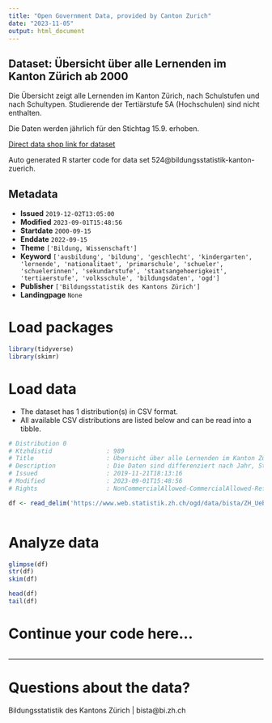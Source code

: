 ```yaml
---
title: "Open Government Data, provided by Canton Zurich"
date: "2023-11-05"
output: html_document
---
```


## Dataset: Übersicht über alle Lernenden im Kanton Zürich ab 2000

Die Übersicht zeigt alle Lernenden im Kanton Zürich, nach Schulstufen und nach Schultypen. Studierende der Tertiärstufe 5A (Hochschulen) sind nicht enthalten.

Die Daten werden jährlich für den Stichtag 15.9. erhoben.

[Direct data shop link for dataset](https://www.zh.ch/de/politik-staat/statistik-daten/datenkatalog.html#/datasets/524@bildungsstatistik-kanton-zuerich)

Auto generated R starter code for data set 524@bildungsstatistik-kanton-zuerich.

## Metadata

- **Issued** `2019-12-02T13:05:00`
- **Modified** `2023-09-01T15:48:56`
- **Startdate** `2000-09-15`
- **Enddate** `2022-09-15`
- **Theme** `['Bildung, Wissenschaft']`
- **Keyword** `['ausbildung', 'bildung', 'geschlecht', 'kindergarten', 'lernende', 'nationalitaet', 'primarschule', 'schueler', 'schuelerinnen', 'sekundarstufe', 'staatsangehoerigkeit', 'tertiaerstufe', 'volksschule', 'bildungsdaten', 'ogd']`
- **Publisher** `['Bildungsstatistik des Kantons Zürich']`
- **Landingpage** `None`


# Load packages

```r

library(tidyverse)
library(skimr)

```

# Load data

-   The dataset has 1 distribution(s) in CSV format.
-   All available CSV distributions are listed below and can be read into a tibble.

```r

# Distribution 0
# Ktzhdistid               : 989
# Title                    : Übersicht über alle Lernenden im Kanton Zürich ab 2000
# Description              : Die Daten sind differenziert nach Jahr, Stufe, Schultyp, Geschlecht, Staatsangehörigkeit, Trägerschaft und Finanzierung. Jahr: Das Jahr ist jeweils das Kalenderjahr der Erhebung, wobei der Stichtag der 15.9. ist. Die Daten für das Jahr 2022 sind somit im Schuljahr 2022/23 erhoben worden und zeigen den Datenstand am 15. September 2022. Stufe: Die Lernenden sind differenziert nach Primarstufe 1-2 (Kindergarten), Primarstufe 3-8 (Primarschule), Sekundarstufe I, Sekundarstufe II und Tertiärstufe. Lernende der Hochschulen sind in den Daten nicht enthalten. Schultyp: Die zur Verfügung stehenden Schultypen unterscheiden sich je nach Stufe. Es gibt insgesamt die Schultypen Volksschule, Heim- und Sonderschule, Mittelschule, Brückenangebote, Berufsfachschulen und Höhere Berufsbildung. Staatsangehoerigkeit: Es wird pro Person nur eine Staatsangehörigkeit erhoben. Falls eine Person mehrere Staatsangehörigkeiten hat, und eine davon ist die Schweizerische, so wird diese prioritär erfasst. Bei anderen mehrfachen Staatsangehörigkeiten wir keine Vorgabe zur Priorisierung gemacht. In dieser Auswertung  wird nur zwischen Schweiz und Ausland unterschieden. Traegerschaft: Es wird zwischen öffentlicher (oeff) und privater Trägerschaft (priv) unterschieden. Finanzierung: Es wird zwischen öffentlich finanzierten Bildungsinstitutionen (oeff) und privat finanzierten Bildungsinstitutionen (priv) unterschieden. Es gibt Schulen, die ein private Trägerschaft haben und öffentlich finanziert sind. Anzahl: Anzahl der Schülerinnen und Schüler mit der entsprechenden Merkmalskombination.
# Issued                   : 2019-11-21T18:13:16
# Modified                 : 2023-09-01T15:48:56
# Rights                   : NonCommercialAllowed-CommercialAllowed-ReferenceRequired

df <- read_delim('https://www.web.statistik.zh.ch/ogd/data/bista/ZH_Uebersicht_alle_Lernende.csv')



```

# Analyze data

```r

glimpse(df)
str(df)
skim(df)

head(df)
tail(df)

```

# Continue your code here...

```r

```

------------------------------------------------------------------------

# Questions about the data?

Bildungsstatistik des Kantons Zürich | bista@bi.zh.ch
